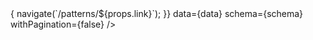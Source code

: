 
<Card shadow="none">
  <Table
    showMenu={false}
    type="resource"
    onRowClick={(props) => {
      navigate(`/patterns/${props.link}`);
    }}
    data={data}
    schema={schema}
    withPagination={false}
  />
</Card>
